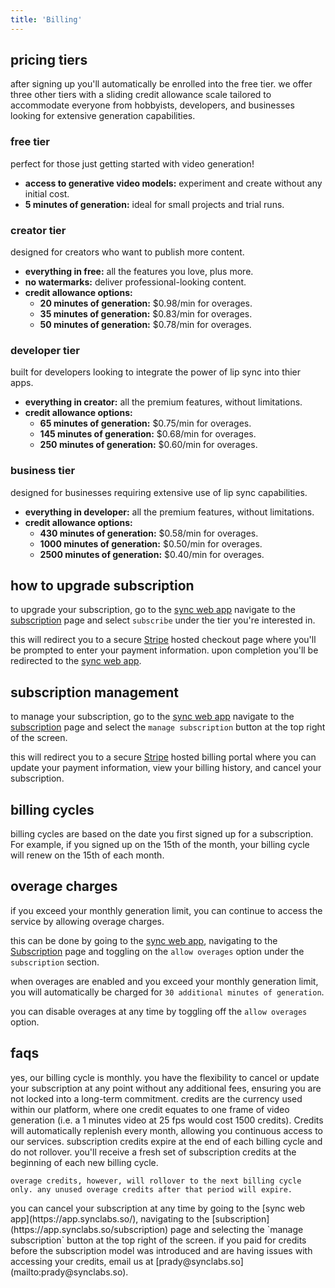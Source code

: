 ```yaml
---
title: 'Billing'
---
```


## pricing tiers

after signing up you'll automatically be enrolled into the free tier. we offer three other tiers with a sliding credit allowance scale tailored to accommodate everyone from hobbyists, developers, and businesses looking for extensive generation capabilities.

### free tier

perfect for those just getting started with video generation!

- **access to generative video models:** experiment and create without any initial cost.
- **5 minutes of generation:** ideal for small projects and trial runs.

### creator tier 

designed for creators who want to publish more content.

- **everything in free:** all the features you love, plus more.
- **no watermarks:** deliver professional-looking content.
- **credit allowance options:**
  - **20 minutes of generation:** $0.98/min for overages.
  - **35 minutes of generation:** $0.83/min for overages.
  - **50 minutes of generation:** $0.78/min for overages.

### developer tier

built for developers looking to integrate the power of lip sync into thier apps.

- **everything in creator:** all the premium features, without limitations.
- **credit allowance options:**
  - **65 minutes of generation:** $0.75/min for overages.
  - **145 minutes of generation:** $0.68/min for overages.
  - **250 minutes of generation:** $0.60/min for overages.

### business tier

designed for businesses requiring extensive use of lip sync capabilities.

- **everything in developer:** all the premium features, without limitations.
- **credit allowance options:**
  - **430 minutes of generation:** $0.58/min for overages.
  - **1000 minutes of generation:** $0.50/min for overages.
  - **2500 minutes of generation:** $0.40/min for overages.

## how to upgrade subscription

to upgrade your subscription, go to the [sync web app](https://app.synclabs.so/) navigate to the [subscription](https://app.synclabs.so/subscription) page and select `subscribe` under the tier you're interested in.

this will redirect you to a secure [Stripe](https://stripe.com/) hosted checkout page where you'll be prompted to enter your payment information. upon completion you'll be redirected to the [sync web app](https://app.synclabs.so/).

## subscription management

to manage your subscription, go to the [sync web app](https://app.synclabs.so/) navigate to the [subscription](https://app.synclabs.so/subscription) page and select the `manage subscription` button at the top right of the screen.

this will redirect you to a secure [Stripe](https://stripe.com/) hosted billing portal where you can update your payment information, view your billing history, and cancel your subscription.

## billing cycles

billing cycles are based on the date you first signed up for a subscription. For example, if you signed up on the 15th of the month, your billing cycle will renew on the 15th of each month.

## overage charges

if you exceed your monthly generation limit, you can continue to access the service by allowing overage charges.

this can be done by going to the [sync web app](https://app.synclabs.so/), navigating to the [Subscription](https://app.synclabs.so/subscription) page and toggling on the `allow overages` option under the `subscription` section.

when overages are enabled and you exceed your monthly generation limit, you will automatically be charged for `30 additional minutes of generation`.

you can disable overages at any time by toggling off the `allow overages` option.

## faqs

<AccordionGroup>
  <Accordion title="is this a recurring payment?">
    yes, our billing cycle is monthly. you have the flexibility to cancel or update your subscription at any point without any additional fees, ensuring you are not locked into a long-term commitment.
  </Accordion>
  <Accordion title="what exactly are credits?">
    credits are the currency used within our platform, where one credit equates to one frame of video generation (i.e. a 1 minutes video at 25 fps would cost 1500 credits). Credits will automatically replenish every month, allowing you continuous access to our services.
  </Accordion>
  <Accordion title="do credits rollover?">
    subscription credits expire at the end of each billing cycle and do not rollover. you'll receive a fresh set of subscription credits at the beginning of each new billing cycle.

    overage credits, however, will rollover to the next billing cycle only. any unused overage credits after that period will expire.
  </Accordion>
  <Accordion title="canceling a subscription">
    you can cancel your subscription at any time by going to the [sync web app](https://app.synclabs.so/), navigating to the [subscription](https://app.synclabs.so/subscription) page and selecting the `manage subscription` button at the top right of the screen.
  </Accordion>
  <Accordion title="pre-paid customers">
    if you paid for credits before the subscription model was introduced and are having issues with accessing your credits, email us at [prady@synclabs.so](mailto:prady@synclabs.so).
  </Accordion>
</AccordionGroup>